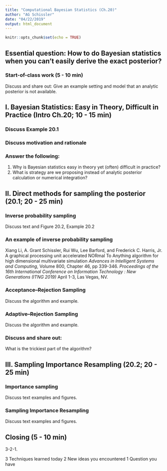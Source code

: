 ```yaml
---
title: "Computational Bayesian Statistics (Ch.20)"
author: "AG Schissler"
date: "04/22/2019"
output: html_document
---
```


```r
knitr::opts_chunk$set(echo = TRUE)
```

<bring to class: laptop>

## Essential question: How to do Bayesian statistics when you can't easily derive the exact posterior?

### Start-of-class work (5 - 10 min)

Discuss and share out: Give an example setting and model that an analytic posterior is not available.

## I. Bayesian Statistics: Easy in Theory, Difficult in Practice (Intro Ch.20; 10 - 15 min)

### Discuss Example 20.1

### Discuss motivation and rationale

### Answer the following:

1. Why is Bayesian statistics easy in theory yet (often) difficult in practice?
2. What is strategy are we proposing instead of analytic posterior calculation or numerical integration?

## II. Direct methods for sampling the posterior  (20.1; 20 - 25 min)


### Inverse probability sampling

Discuss text and Figure 20.2, Example 20.2

### An example of inverse probability sampling

Xiang Li, A. Grant Schissler, Rui Wu, Lee Barford, and Frederick C. Harris, Jr.
A graphical processing unit accelerated NORmal To Anything algorithm for high dimensional multivariate simulation
*Advances in Intelligent Systems and Computing*, Volume 800, Chapter 46, pp 339-346. 
*Proceedings of the 16th International Conference on Information Technology : New Generations (ITNG 2019)* April 1-3, Las Vegas, NV.

### Acceptance–Rejection Sampling

Discuss the algorithm and example.

### Adaptive–Rejection Sampling

Discuss the algorithm and example. 

### Discuss and share out:

What is the trickiest part of the algorithm?

## III. Sampling Importance Resampling (20.2; 20 - 25 min)

### Importance sampling

Discuss text examples and figures.

### Sampling Importance Resampling

Discuss text examples and figures.

## Closing (5 - 10 min)

3-2-1.

3 Techniques learned today
2 New ideas you encountered 
1 Question you have


